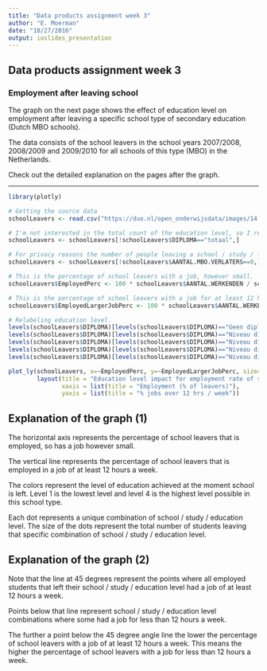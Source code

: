 ```yaml
---
title: "Data products assignment week 3"
author: "E. Moerman"
date: "10/27/2016"
output: ioslides_presentation
---
```


## Data products assignment week 3


### Employment after leaving school

The graph on the next page shows the effect of education level on employment after leaving a
specific school type of secondary education (Dutch 
MBO schools).

The data consists of the school leavers in the school years 2007/2008, 2008/2009 and 2009/2010 for all schools of this type (MBO) in the Netherlands.

Check out the detailed explanation on the pages after the graph.

***

```r

library(plotly)

# Getting the source data
schoolLeavers <- read.csv("https://duo.nl/open_onderwijsdata/images/14.-werkende-uitstromers-per-instelling%2C-domein%2C-opleiding-sbb%2C-diploma-2007-2010.csv", sep=";")

# I'm not interested in the total count of the education level, so I remove it here.
schoolLeavers <- schoolLeavers[!schoolLeavers$DIPLOMA=="totaal",]

# For privacy reasons the number of people leaving a school / study / level combinations is set to 0 when the actual number is less than 10. This means these rows are not very useful. I therefore remove them.
schoolLeavers <- schoolLeavers[!schoolLeavers$AANTAL.MBO.VERLATERS==0,]

# This is the percentage of school leavers with a job, however small.
schoolLeavers$EmployedPerc <- 100 * schoolLeavers$AANTAL.WERKENDEN / schoolLeavers$AANTAL.MBO.VERLATERS

# This is the percentage of school leavers with a job for at least 12 hours per week
schoolLeavers$EmployedLargerJobPerc <- 100 * schoolLeavers$AANTAL.WERKENDEN.12.UUR.OF.MEER / schoolLeavers$AANTAL.MBO.VERLATERS

# Relabeling education level.
levels(schoolLeavers$DIPLOMA)[levels(schoolLeavers$DIPLOMA)=="Geen diploma"] <- "Not graduated"
levels(schoolLeavers$DIPLOMA)[levels(schoolLeavers$DIPLOMA)=="Niveau diploma 1"] <- "Level 1"
levels(schoolLeavers$DIPLOMA)[levels(schoolLeavers$DIPLOMA)=="Niveau diploma 2"] <- "Level 2"
levels(schoolLeavers$DIPLOMA)[levels(schoolLeavers$DIPLOMA)=="Niveau diploma 3"] <- "Level 3"
levels(schoolLeavers$DIPLOMA)[levels(schoolLeavers$DIPLOMA)=="Niveau diploma 4"] <- "Level 4 (highest)"

plot_ly(schoolLeavers, x=~EmployedPerc, y=~EmployedLargerJobPerc, size=~AANTAL.MBO.VERLATERS, color=~DIPLOMA, type="scatter", mode="markers") %>% 
        layout(title = "Education level impact for employment rate of school leavers",
               xaxis = list(title = "Employment (% of leavers)"),
               yaxis = list(title = "% jobs over 12 hrs / week"))

```

## Explanation of the graph (1)

The horizontal axis represents the percentage of school leavers that is employed, so has a job however small. 

The vertical line represents the percentage of school leavers that is employed in a job of at least 12 hours a week.

The colors represent the level of education achieved at the moment school is left. Level 1 is the lowest level and level 4 is the highest level possible in this school type.

Each dot represents a unique combination of school / study / education level. The size of the dots represent the total number of students leaving that specific combination of school / study / education level.

## Explanation of the graph (2)

Note that the line at 45 degrees represent the points where all employed students that left their school / study / education level had a job of at least 12 hours a week.

Points below that line represent school / study / education level combinations where some had a job for less than 12 hours a week.

The further a point below the 45 degree angle line the lower the percentage of school leavers with a job of at least 12 hours a week. This means the higher the percentage of school leavers with a job for less than 12 hours a week.
